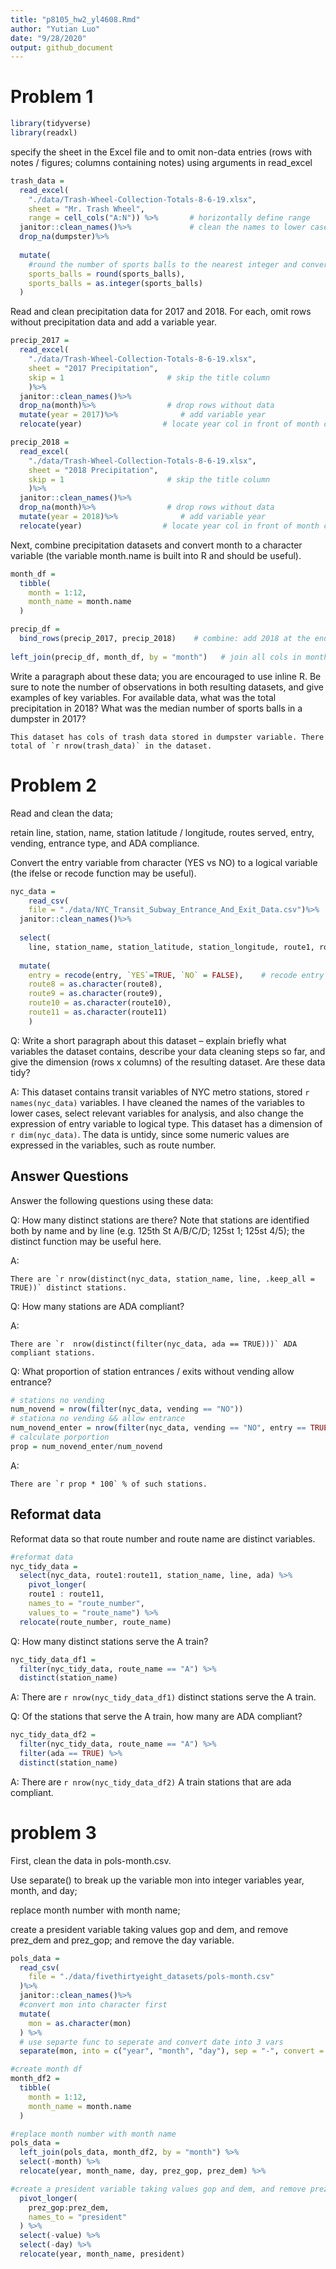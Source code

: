 ```yaml
---
title: "p8105_hw2_yl4608.Rmd"
author: "Yutian Luo"
date: "9/28/2020"
output: github_document
---
```


# Problem 1

```r
library(tidyverse)
library(readxl)
```

specify the sheet in the Excel file and to omit non-data entries (rows with notes / figures; columns containing notes) using arguments in read_excel

```r
trash_data = 
  read_excel(
    "./data/Trash-Wheel-Collection-Totals-8-6-19.xlsx", 
    sheet = "Mr. Trash Wheel",
    range = cell_cols("A:N")) %>%       # horizontally define range
  janitor::clean_names()%>%             # clean the names to lower cases
  drop_na(dumpster)%>%
  
  mutate(
    #round the number of sports balls to the nearest integer and converts the result to an integer variable (using as.integer)
    sports_balls = round(sports_balls),
    sports_balls = as.integer(sports_balls)
  )

```


Read and clean precipitation data for 2017 and 2018. 
For each, omit rows without precipitation data and add a variable year. 

```r

precip_2017 = 
  read_excel(
    "./data/Trash-Wheel-Collection-Totals-8-6-19.xlsx",
    sheet = "2017 Precipitation",
    skip = 1                       # skip the title column
    )%>%
  janitor::clean_names()%>%
  drop_na(month)%>%                # drop rows without data
  mutate(year = 2017)%>%              # add variable year
  relocate(year)                  # locate year col in front of month col

precip_2018 = 
  read_excel(
    "./data/Trash-Wheel-Collection-Totals-8-6-19.xlsx",
    sheet = "2018 Precipitation",
    skip = 1                       # skip the title column
    )%>%
  janitor::clean_names()%>%
  drop_na(month)%>%                # drop rows without data
  mutate(year = 2018)%>%              # add variable year
  relocate(year)                  # locate year col in front of month col
```

Next, combine precipitation datasets and convert month to a character variable (the variable month.name is built into R and should be useful).

```r
month_df =
  tibble(
    month = 1:12,
    month_name = month.name
  )

precip_df =
  bind_rows(precip_2017, precip_2018)    # combine: add 2018 at the end of 2017
  
left_join(precip_df, month_df, by = "month")   # join all cols in month_df with precip_df, key is month var
```

Write a paragraph about these data; you are encouraged to use inline R. Be sure to note the number of observations in both resulting datasets, and give examples of key variables. For available data, what was the total precipitation in 2018? What was the median number of sports balls in a dumpster in 2017?

    This dataset has cols of trash data stored in dumpster variable. There total of `r nrow(trash_data)` in the dataset.



















# Problem 2

Read and clean the data; 

retain line, station, name, station latitude / longitude, routes served, entry, vending, entrance type, and ADA compliance. 

Convert the entry variable from character (YES vs NO) to a logical variable (the ifelse or recode function may be useful).

```r
nyc_data = 
    read_csv(
    file = "./data/NYC_Transit_Subway_Entrance_And_Exit_Data.csv")%>%
  janitor::clean_names()%>%
  
  select(
    line, station_name, station_latitude, station_longitude, route1, route2, route3, route4, route5, route6, route7, route8, route9, route10, route11, entry, vending, entrance_type, ada)%>%
  
  mutate(
    entry = recode(entry, `YES`=TRUE, `NO` = FALSE),    # recode entry variable
    route8 = as.character(route8),
    route9 = as.character(route9),
    route10 = as.character(route10),
    route11 = as.character(route11)
    )
```

Q: 
Write a short paragraph about this dataset – explain briefly what variables the dataset contains, describe your data cleaning steps so far, and give the dimension (rows x columns) of the resulting dataset. Are these data tidy?

A:
This dataset contains transit variables of NYC metro stations, stored `r names(nyc_data)` variables. I have cleaned the names of the variables to lower cases, select relevant variables for analysis, and also change the expression of entry variable to logical type. This dataset has a dimension of `r dim(nyc_data)`. The data is untidy, since some numeric values are expressed in the variables, such as route number.

## Answer Questions

Answer the following questions using these data:

Q:
How many distinct stations are there? 
Note that stations are identified both by name and by line (e.g. 125th St A/B/C/D; 125st 1; 125st 4/5); the distinct function may be useful here.

A:

    There are `r nrow(distinct(nyc_data, station_name, line, .keep_all = TRUE))` distinct stations.
    
Q:
How many stations are ADA compliant?

A:

    There are `r  nrow(distinct(filter(nyc_data, ada == TRUE)))` ADA compliant stations.
    
Q:
What proportion of station entrances / exits without vending allow entrance?

```r
# stations no vending 
num_novend = nrow(filter(nyc_data, vending == "NO")) 
# stationa no vending && allow entrance
num_novend_enter = nrow(filter(nyc_data, vending == "NO", entry == TRUE ))
# calculate porportion
prop = num_novend_enter/num_novend
```

A:

    There are `r prop * 100` % of such stations.  

## Reformat data

Reformat data so that route number and route name are distinct variables. 

```r
#reformat data
nyc_tidy_data = 
  select(nyc_data, route1:route11, station_name, line, ada) %>% 
    pivot_longer(
    route1 : route11,
    names_to = "route_number",
    values_to = "route_name") %>% 
  relocate(route_number, route_name)
```

Q: How many distinct stations serve the A train?
```r
nyc_tidy_data_df1 = 
  filter(nyc_tidy_data, route_name == "A") %>% 
  distinct(station_name)
```

A: There are `r nrow(nyc_tidy_data_df1)` distinct stations serve the A train.


Q: Of the stations that serve the A train, how many are ADA compliant?
```r
nyc_tidy_data_df2 =
  filter(nyc_tidy_data, route_name == "A") %>%  
  filter(ada == TRUE) %>% 
  distinct(station_name)
```

A: There are `r nrow(nyc_tidy_data_df2)` A train stations that are ada compliant.


























# problem 3

First, clean the data in pols-month.csv.

Use separate() to break up the variable mon into integer variables year, month, and day; 

replace month number with month name; 

create a president variable taking values gop and dem, and remove prez_dem and prez_gop; and remove the day variable.


```r
pols_data =
  read_csv(
    file = "./data/fivethirtyeight_datasets/pols-month.csv"
  )%>%
  janitor::clean_names()%>%
  #convert mon into character first
  mutate(                      
    mon = as.character(mon)
  ) %>%
  # use separte func to seperate and convert date into 3 vars
  separate(mon, into = c("year", "month", "day"), sep = "-", convert = TRUE)

#create month df
month_df2 =
  tibble(
    month = 1:12,
    month_name = month.name
  )

#replace month number with month name
pols_data = 
  left_join(pols_data, month_df2, by = "month") %>% 
  select(-month) %>% 
  relocate(year, month_name, day, prez_gop, prez_dem) %>% 

#create a president variable taking values gop and dem, and remove prez_dem and prez_gop; and remove the day variable.
  pivot_longer(
    prez_gop:prez_dem,
    names_to = "president"
  ) %>% 
  select(-value) %>% 
  select(-day) %>% 
  relocate(year, month_name, president)
```














